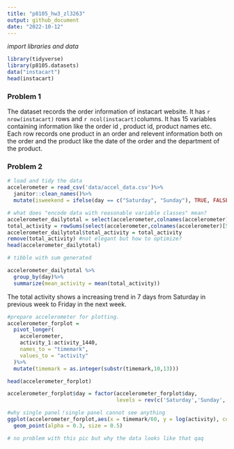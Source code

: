 ```yaml
---
title: "p8105_hw3_zl3263"
output: github_document
date: "2022-10-12"
---
```



*import libraries and data*
```r
library(tidyverse)
library(p8105.datasets)
data("instacart")
head(instacart)
```
### Problem 1

The dataset records the order information of instacart website. It has `r nrow(instacart)` rows and `r ncol(instacart)`columns. It has 15 variables containing information like the order id , product id, product names etc. Each row records one product in an order and relevent information both on the order and the product like the date of the order and the department of the product. 

### Problem 2

```r
# load and tidy the data
accelerometer = read_csv('data/accel_data.csv')%>%
  janitor::clean_names()%>%
  mutate(isweekend = ifelse(day == c("Saturday", "Sunday"), TRUE, FALSE),.before = activity_1)


```
```r
# what does "encode data with reasonable variable classes" mean?
accelerometer_dailytotal = select(accelerometer,colnames(accelerometer)[1:4])
total_activity = rowSums(select(accelerometer,colnames(accelerometer)[5:1444]))
accelerometer_dailytotal$total_activity = total_activity
remove(total_activity) #not elegant but how to optimize?
head(accelerometer_dailytotal)

# tibble with sum generated

```
```r
accelerometer_dailytotal %>%
  group_by(day)%>%
  summarize(mean_activity = mean(total_activity))

```
The total activity shows a increasing trend in 7 days from Saturday in previous week to Friday in the next week. 

```r
#prepare accelerometer for plotting.
accelerometer_forplot = 
  pivot_longer(
    accelerometer,
    activity_1:activity_1440,
    names_to = "timemark",
    values_to = "activity"
  )%>%
  mutate(timemark = as.integer(substr(timemark,10,13)))

head(accelerometer_forplot)

```
```r
accelerometer_forplot$day = factor(accelerometer_forplot$day, 
                                   levels = rev(c('Saturday','Sunday','Monday','Tuesday','Wednesday','Thursday','Friday')))

#why single panel！single panel cannot see anything
ggplot(accelerometer_forplot,aes(x = timemark/60, y = log(activity), color = day)) +
  geom_point(alpha = 0.3, size = 0.5) 

# no problem with this pic but why the data looks like that qaq
  

  
```

